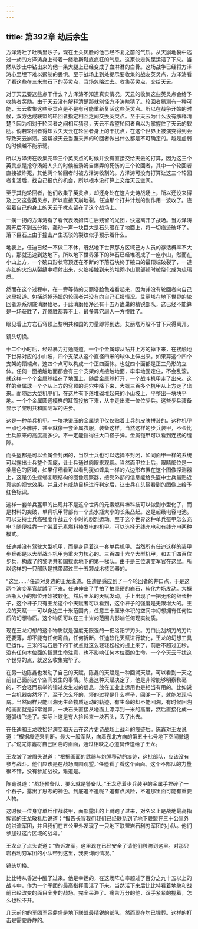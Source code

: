 ```yaml
---
---
---
```

title: 第392章 劫后余生
---



方泽涛吐了吐嘴里沙子，现在土头灰脸的他已经不复之前的气质。从天崩地裂中逃过一劫的方泽涛身上带着一缕歇斯鞋底疯狂的气息。这家伙走狗屎运活了下来。当然从沙土中钻出来的他一条大腿上已经变成了血淋淋的白骨。这场战争已经将方泽涛心里埋下难以遏制的畏惧。至于战场上到处提示要收集的战友英灵点，方泽涛看了看这些在三米岩石下的英灵点，当场忽略过去。收集英灵点，交给天云。

对于天云要这些点干什么？方泽涛不知道真实情况。天云的收集这些英灵点会给予收集者奖励。由于天云没有解释清楚那就别怪方泽涛瞎猜了。轮回者猜测有一种可能，天云收集这些英灵点是不是有可能重新复活这些英灵点。所以在战争开始的时候，双方达成联盟的轮回者指定相互之间交换英灵点。至于天云为什么没有解释清楚？因为相对于轮回者之间相互猜忌，天云不希望轮回者自以为掌握住了天云的软肋。倘若轮回者得知丢失天云在轮回者身上的干扰点，在这个世界上被演变得到会导致天云崩溃。这帮被天云当蛊来养的轮回者做出什么都是不可确定的。越是虚弱的时候越不能示弱。

所以方泽涛在收集完毕三个英灵点的时候并没有直接交给天云的打算，因为这三个英灵点是抢夺汤姆人头的时候被汤姆自爆弄的死伤的三个轮回者，其中一个轮回者直接被炸死，其他两个轮回者时被方泽涛收割的。方泽涛可没有打算让这三个轮回者复活后，找自己报仇的机会，所以根本没打算上交给天云空间。

至于其他轮回者，他们收集了英灵点，却还身处在这片史诗战场上，所以还没来得及上交这些英灵点，所以直接天崩地裂。任迪那个打井计划的副作用一波收了。连带着自己的身上的天云干扰点留在了这个战场上。

一瘸一拐的方泽涛看了看代表汤姆阵亡后残留的光团，快速离开了战场。当方泽涛离开后不到五分钟，轰动一声一块巨大是石头砸在了地面上，将一切痕迹破坏了。落下巨石上由于撞击产生斑驳的裂纹似乎预示着什么。

地表上，任迪已经一不做二不休，既然地下世界那方区域己方人员的存活概率不大的，那就迅速到达地下。所以地下世界落下的碎石已经堆砌成了一座小山，然而在小山上方，一个碗口形状穹顶还在不断的下落石块终于碗口的最顶端破裂了，一道赤红的火焰从裂缝中喷射出来，火焰接触到来的堆砌小山顶部顿时被烧化成为琉璃质。

然而在这个过程中，在一旁等待的艾丽塔脸色难看起来，因为并没有轮回者向自己这里报道。包括杀掉汤姆的轮回者并没有向自己汇报情况。艾丽塔在地下世界的轮回者派系彻底消磨殆尽，于此消磨殆净还有十五万蛊巢的精锐部队，这已经不能算是一场获胜了，连惨胜都算不上，最多算穴居人一方惨胜了。

眼见着上方岩石穹顶上黎明共和国的力量即将到达。艾丽塔万般不甘下只得离开。

镜头切换。

十二个小时后，经过暴力打通隧道。一个个金属球从钻井上方的掉下来，在接触地下世界对应的小山坡，四个支架从这个直径四米的球体上伸出来。如果算这个四个支架的顶端点，这四个点可以构成一个正四面体。也就四个面都是正三角形的立体。任何一面接触地面都会有三个支架的点接触地面，牢牢地固定住，不会乱滚。就这样一个个金属球挂在了地面上，随后金属球打开，一个战斗机甲走了出来。这样的金属球一个个从上方的穹顶的洞穴中降下来，大概三百多个机甲从上方走了出来。而随后大型机甲们，在这片有下落堆砌堆起来的小山坡上，平整出一块块平地。一个个金属圆通模样的缸筒投放下来，从中走出来一位位步兵。这些步兵装备显示了黎明共和国陆军的进步。

这是一种单兵机甲。一块块锻压的金属铠甲仅仅贴着士兵的皮肤拼装的。这种机甲一点也不臃肿，甚至就像一套金属衣服，装备这样。当然这样的步兵装甲，不会比士兵原来的高度高多少。不一定能挡得住大口径子弹。金属铠甲可以看到连接的缝隙。

而头盔都是可以金属全封闭的，当然士兵也可以选择不封闭，如同面甲一样的系统可以露出士兵整个面庞，让士兵通过肉眼来观察。当然面甲拉上后，眼睛部位是一条黑色的区域，如果仔细看可以看到犹如蜂巢一样的六边形布置在这个图像探测器上，这是仿生螳螂复眼结构的图像观察器，接受外部的信息能给头盔中士兵最贴近真实的视觉效果。并且对有威胁目标进行判定后，让士兵在头盔看到的图像上给予红色标识。

这样一套单兵盔甲的出现并不是这个世界的元素燃料棒科技可以做到小型化了，而是材料的突破，单兵机甲背部有一个热水瓶大小的长条凸起。这是超级电容电池。可以支持士兵高强度作战五个小时的剧烈运动。至于这个世界这种单兵盔甲怎么充电？随便挂靠一个带着元素燃料棒发电的机甲。可以选择无线充电和有线充电两种模式。

任迪并没有驾驶大型机甲，而是身穿着这一套单兵机甲。当然所有任迪这样的装甲步兵都是以大型战斗机甲为重火力核心的。三百四十六个大型机甲，和五千四百位步兵，构成了的黎明共和国探索地下的第一梯队。由于是三位演变军官在这里。所以这样的一只部队是携带超过三十五颗战术核武器的。

“这里……”任迪对身边的王龙说道。任迪是感应到了一个轮回者的井口点，于是这两个演变军官就蹲了下来。任迪伸出了手拍了拍坚硬的岩石，软化力场发动。大概酒瓶大小的部位开始被软化。然后王龙的天赋发动，手上出现了一把无形的细长杆子，这个杆子只有王龙这个个天赋者可以看到，这个杆子的强度是无限增大的。王龙的天赋——可以身边三十米范围内，任意三十厘米体积的空间中幻想拥有任何性质的幻想物质。这个物质可以在三十米的范围内影响任何现实物质。

现在王龙幻想的这个物质就是强度无限强的一把洛阳铲刀头。刀口比刮胡刀的刀片还要薄，却不能有任何弯曲，任何折断。任迪软化天赋进行软化，王龙的幻想工具已运作，三米的岩石层下的干扰点就这么轻轻松松的提上来了。前后不超过五秒。没有任何本位面的智慧生命注意，也不影响任何本位面的生命。一个个天云干扰这个世界的点，就这么收集完毕了。

在另一边陈鑫也发动了自己的天赋，陈鑫的天赋是一种回溯天赋，可以看到一天之前自己面前这个空间发生的事情。陈鑫这种天赋决定了，他是非常能够明察秋毫的，不会轻而易举的错过发生过的信息，放在工业上运用也是相当有用的。比如说一台机器突然坏了，至于怎么坏的，坏的过程是什么样子，回溯一下，就能发现毛病。当然同样只能回溯无生命物质运动的轨迹，有生命的却不能回溯，有时候回溯的画面就是非常诡异，一块石头直接从地面上漂浮到一米的高度，然后直接化成一道弧线飞走了。实际上这是有人捡起来一块石头，丢了出去。

在任迪和王龙收拾好演变和天云在这片史诗战场上战斗的痕迹后。陈鑫对王龙说道：“根据痕迹来判断。最大一股军队，向着东北方向的第五十七号地下空间撤退了。”说完陈鑫将自己回溯的画面，通过相映之心道具传送给了王龙。

王龙皱了皱眉头说道：“根据画面的武器与炮弹移动的痕迹，这批部队，应该没有参与战斗。他们应该是在战场周围观望。”任迪看了看这个画面。这个不部队的力量很不错，没有参加战役，难道是。

陈鑫说道：“战场预备队，要么就是警备队。”王龙穿着步兵装甲的金属手捏碎了一个石子，露出了思考的神色。到底追不追呢？追有点风险，不追那里面可能有重要人物。

这时候一位身穿单兵作战装甲，面部露出的上尉跑了过来，对名义上是战地最高指挥官的王龙敬礼后说道：“报告长官我们我们已经联系到了地下联盟在三十公里外的洪流军团，并且我们在五公里外发现了一只地下联盟岩石利刃军团的小队。他们参加过这片区域的战斗。”

王龙点了点头说道：“告诉友军，这里现在已经安全了请他们移防到这里。对那只岩石利刃军团的小队带到这里，我要询问情况。”

镜头切换。

比比特从昏迷中醒了过来。他是幸运的，在这场阵亡率超过了百分之九十五以上的战斗中，作为一个军团的最高指挥官活了下来。当然活下来后比比特看着地貌和战前已经改变的面目全非的战场。完全呆滞了。痛苦万分的他，双手紧紧的握着，怎么也松不开。

几天前他的军团军容鼎盛是地下联盟最精锐的部队，然而现在均已埋葬。这样的打击是需要静静的。
